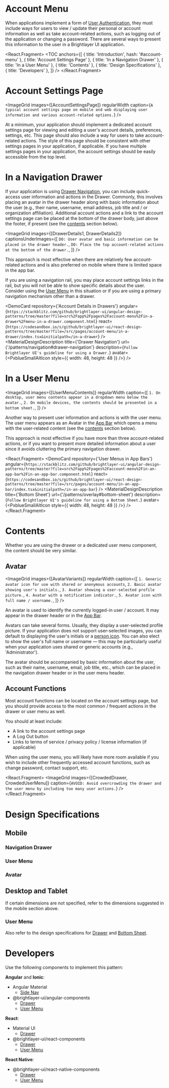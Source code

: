 

<!-- KEYWORDS: design pattern user account details settings menu avatar profile -->

# Account Menu

<ImageGrid images={[Banner]} regularWidth />

When applications implement a form of [User Authentication](/patterns/user-auth), they must include ways for users to view / update their personal or account information as well as take account-related actions, such as logging out of the application or changing a password. There are several ways to present this information to the user in a Brightlayer UI application.

<React.Fragment>
    <TOC
        anchors={[
            { title: 'Introduction', hash: '#account-menu' },
            { title: 'Account Settings Page' },
            { title: 'In a Navigation Drawer' },
            { title: 'In a User Menu' },
            { title: 'Contents' },
            { title: 'Design Specifications' },
            { title: 'Developers' },
        ]}
    />
    <Divider />
</React.Fragment>

# Account Settings Page

<ImageGrid
    images={[AccountSettingsPage]}
    regularWidth
    caption={`A typical account settings page on mobile and web displaying user information and various account-related options.`}
/>

At a minimum, your application should implement a dedicated account settings page for viewing and editing a user's account details, preferences, settings, etc. This page should also include a way for users to take account-related actions. The style of this page should be consistent with other settings pages in your application, if applicable. If you have multiple settings pages in your application, the account settings should be easily accessible from the top level.

<Divider />

# In a Navigation Drawer

If your application is using [Drawer Navigation](/patterns/navigation#drawer-navigation), you can include quick-access user information and actions in the Drawer. Commonly, this involves placing an avatar in the drawer header along with basic information about the user (e.g., their name, username, email address, job title and / or organization affiliation). Additional account actions and a link to the account settings page can be placed at the bottom of the drawer body, just above the footer, if present (see the [contents](/patterns/account-menu#contents) section below).

<ImageGrid
    images={[DrawerDetails1, DrawerDetails2]}
    captionsUnderImages={[
        `DO: User avatar and basic information can be placed in the drawer header.`,
        `DO: Place the top account-related actions at the bottom of the drawer.`,
    ]}
/>

This approach is most effective when there are relatively few account-related actions and is also preferred on mobile where there is limited space in the app bar.

If you are using a navigation rail, you may place account settings links in the rail, but you will not be able to show specific details about the user. Consider using the [User Menu](#via-user-menu) in this situation or if you are using a primary navigation mechanism other than a drawer.

<DemoCard
    repository={'Account Details in Drawers'}
    angular={`https://stackblitz.com/github/brightlayer-ui/angular-design-patterns/tree/master?file=src%2Fapp%2Fpages%2Faccount-menu%2Fin-a-drawer%2Fmenu-in-a-drawer.component.html`}
    react={`https://codesandbox.io/s/github/brightlayer-ui/react-design-patterns/tree/master?file=/src/pages/account-menu/in-a-drawer/index.tsx&initialpath=/in-a-drawer`}
/>
<MaterialDesignDescription
    title={'Drawer Navigation'}
    url={'/patterns/navigation#drawer-navigation'}
    description={`Follow Brightlayer UI's guideline for using a Drawer.`}
    avatar={<PxblueSmallAltIcon style={{ width: 48, height: 48 }} />}
/>
<Divider />

# In a User Menu

<ImageGrid
    images={[UserMenuContents]}
    regularWidth
    caption={[
        `1. On desktop, user menu contents appear in a dropdown menu below the avatar.`,
        `2. On mobile devices, the contents should be presented in a bottom sheet.`,
    ]}
/>

Another way to present user information and actions is with the user menu. The user menu appears as an Avatar in the [App Bar](/patterns/appbar) which opens a menu with the user-related content (see the [contents](#contents) section below).

This approach is most effective if you have more than three account-related actions, or if you want to present more detailed information about a user since it avoids cluttering the primary navigation drawer.

<React.Fragment>
    <DemoCard
        repository={'User Menus in App Bars'}
        angular={`https://stackblitz.com/github/brightlayer-ui/angular-design-patterns/tree/master?file=src%2Fapp%2Fpages%2Faccount-menu%2Fin-an-app-bar%2Fin-an-app-bar.component.html`}
        react={`https://codesandbox.io/s/github/brightlayer-ui/react-design-patterns/tree/master?file=/src/pages/account-menu/in-an-app-bar/index.tsx&initialpath=/in-an-app-bar`}
    />
    <MaterialDesignDescription
        title={'Bottom Sheet'}
        url={'/patterns/overlay#bottom-sheet'}
        description={`Follow Brightlayer UI's guideline for using a Bottom Sheet.`}
        avatar={<PxblueSmallAltIcon style={{ width: 48, height: 48 }} />}
    />
    <Divider />
</React.Fragment>

# Contents

Whether you are using the drawer or a dedicated user menu component, the content should be very similar.

## Avatar

<ImageGrid
    images={[AvatarVariants]}
    regularWidth
    caption={[
        `1. Generic avatar icon for use with shared or anonymous accounts`,
        `2. Basic avatar showing user's initials.`,
        `3. Avatar showing a user-selected profile picture.`,
        `4. Avatar with a notification indicator.`,
        `5. Avatar icon with full name / username.`,
    ]}
/>

An avatar is used to identify the currently logged-in user / account. It may appear in the drawer header or in the [App Bar](/patterns/appbar).

Avatars can take several forms. Usually, they display a user-selected profile picture. If your application does not support user-selected images, you can default to displaying the user's initials or a [person icon](/style/iconography?icon=Person&isMaterial=true). You can also elect to show the user's full name or username — this may be particularly useful when your application uses shared or generic accounts (e.g., 'Administrator').

The avatar should be accompanied by basic information about the user, such as their name, username, email, job title, etc., which can be placed in the navigation drawer header or in the user menu header.

## Account Functions

Most account functions can be located on the account settings page, but you should provide access to the most common / frequent actions in the drawer or user menu as well.

You should at least include:

-   A link to the account settings page
-   A Log Out button
-   Links to terms of service / privacy policy / license information (if applicable)

When using the user menu, you will likely have more room available if you wish to include other frequently accessed account functions, such as change password, contact support, etc.

<React.Fragment>
    <ImageGrid
        images={[CrowdedDrawer, CrowdedUserMenu]}
        caption={`AVOID: Avoid overcrowding the drawer and the user menu by including too many user actions.`}
    />
    <Divider />
</React.Fragment>

# Design Specifications

## Mobile

### Navigation Drawer

<ImageGrid images={[Specs3]} regularWidth />

### User Menu

<ImageGrid images={[Specs1]} regularWidth />

### Avatar

<ImageGrid images={[Specs4]} regularWidth />

## Desktop and Tablet

If certain dimensions are not specified, refer to the dimensions suggested in the mobile section above.

### User Menu

<ImageGrid images={[Specs2]} regularWidth />

Also refer to the design specifications for [Drawer](/patterns/navigation#design-specifications) and [Bottom Sheet](/patterns/overlay#bottom-sheet).

<Divider />

# Developers

Use the following components to implement this pattern:

**Angular** and **Ionic**:

-   Angular Material
    -   [Side Nav](https://material.angular.io/components/sidenav/overview)
-   @brightlayer-ui/angular-components
    -   [Drawer](https://brightlayer-ui-components.github.io/angular/?path=/info/components-drawer--readme)
    -   [User Menu](https://brightlayer-ui-components.github.io/angular/?path=/info/components-user-menu--readme)

**React**:

-   Material UI
    -   [Drawer](https://mui.com/components/drawers/)
-   @brightlayer-ui/react-components
    -   [Drawer](https://brightlayer-ui-components.github.io/react/?path=/info/components-drawer--get-read-me-story)
    -   [User Menu](https://brightlayer-ui-components.github.io/react/?path=/info/components-user-menu--get-read-me-story)

**React Native**:

-   @brightlayer-ui/react-native-components
    -   [Drawer](https://brightlayer-ui-components.github.io/react-native/?path=/info/components-documentation--drawer)
    -   [User Menu](https://brightlayer-ui-components.github.io/react-native/?path=/info/components-documentation--user-menu)
